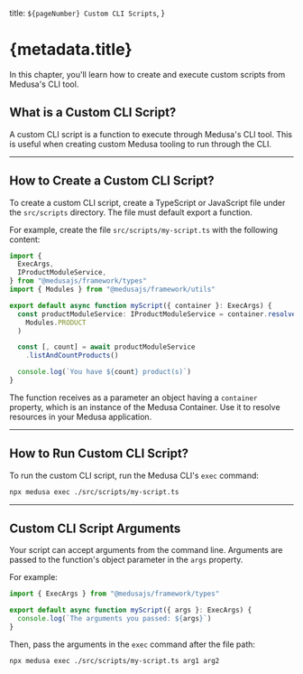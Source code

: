   title: `${pageNumber} Custom CLI Scripts`,
}

# {metadata.title}

In this chapter, you'll learn how to create and execute custom scripts from Medusa's CLI tool.

## What is a Custom CLI Script?

A custom CLI script is a function to execute through Medusa's CLI tool. This is useful when creating custom Medusa tooling to run through the CLI.

---

## How to Create a Custom CLI Script?

To create a custom CLI script, create a TypeScript or JavaScript file under the `src/scripts` directory. The file must default export a function.

For example, create the file `src/scripts/my-script.ts` with the following content:

```ts title="src/scripts/my-script.ts"
import { 
  ExecArgs,
  IProductModuleService,
} from "@medusajs/framework/types"
import { Modules } from "@medusajs/framework/utils"

export default async function myScript({ container }: ExecArgs) {
  const productModuleService: IProductModuleService = container.resolve(
    Modules.PRODUCT
  )

  const [, count] = await productModuleService
    .listAndCountProducts()

  console.log(`You have ${count} product(s)`)
}
```

The function receives as a parameter an object having a `container` property, which is an instance of the Medusa Container. Use it to resolve resources in your Medusa application.

---

## How to Run Custom CLI Script?

To run the custom CLI script, run the Medusa CLI's `exec` command:

```bash
npx medusa exec ./src/scripts/my-script.ts
```

---

## Custom CLI Script Arguments

Your script can accept arguments from the command line. Arguments are passed to the function's object parameter in the `args` property.

For example:

```ts
import { ExecArgs } from "@medusajs/framework/types"

export default async function myScript({ args }: ExecArgs) {
  console.log(`The arguments you passed: ${args}`)
}
```

Then, pass the arguments in the `exec` command after the file path:

```bash
npx medusa exec ./src/scripts/my-script.ts arg1 arg2
```
